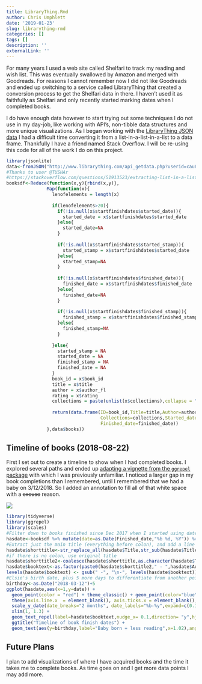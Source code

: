 ```yaml
---
title: LibraryThing.Rmd
author: Chris Umphlett
date: '2019-01-23'
slug: librarything-rmd
categories: []
tags: []
description: ''
externalLink: ''
---
```

For many years I used a web site called Shelfari to track my reading and wish list. This was eventually swallowed by Amazon and merged with Goodreads. For reasons I cannot remember now I did not like Goodreads and ended up switching to a service called LibraryThing that created a conversion process to get the Shelfari data in there. I haven't used it as faithfully as Shelfari and only recently started marking dates when I completed books.  

I do have enough data however to start trying out some techniques I do not use in my day-job, like working with API's, non-tibble data structures and more unique visualizations. As I began working with the [LibraryThing JSON data](https://wiki.librarything.com/index.php/LibraryThing_JSON_Books_API) I had a difficult time converting it from a list-in-a-list-in-a-list to a data frame. Thankfully I have a friend named Stack Overflow. I will be re-using this code for all of the work I do on this project.


```r
library(jsonlite)
data<-fromJSON("http://www.librarything.com/api_getdata.php?userid=cau83&key=392812157&max=1000&showCollections=1&responseType=json&showDates=1")
#Thanks to user @TUSHAr
#https://stackoverflow.com/questions/51913523/extracting-list-in-a-list-in-a-list-to-build-dataframe-in-r
booksdf<-Reduce(function(x,y){rbind(x,y)},
               Map(function(x){
                 lenofelements = length(x)
                 
                 if(lenofelements>20){
                   if(!is.null(x$startfinishdates$started_date)){
                     started_date = x$startfinishdates$started_date
                   }else{
                     started_date=NA
                   }
                   
                   if(!is.null(x$startfinishdates$started_stamp)){
                     started_stamp = x$startfinishdates$started_date
                   }else{
                     started_stamp=NA
                   }
                   
                   if(!is.null(x$startfinishdates$finished_date)){
                     finished_date = x$startfinishdates$finished_date
                   }else{
                     finished_date=NA
                   }
                   
                   if(!is.null(x$startfinishdates$finished_stamp)){
                     finished_stamp = x$startfinishdates$finished_stamp
                   }else{
                     finished_stamp=NA
                   }
                   
                 }else{
                   started_stamp = NA
                   started_date = NA
                   finished_stamp = NA
                   finished_date = NA
                 }
                 book_id = x$book_id
                 title = x$title
                 author = x$author_fl
                 rating = x$rating
                 collections = paste(unlist(x$collections),collapse = ",")
                 
                 return(data.frame(ID=book_id,Title=title,Author=author,Rating=rating,
                                   Collections=collections,Started_date=started_date,
                                   Finished_date=finished_date))
               },data$books))
```
## Timeline of books (2018-08-22)
First I set out to create a timeline to show when I had completed books. I explored several paths and ended up [adapting a vignette from the `ggrepel` package](https://cran.r-project.org/web/packages/ggrepel/vignettes/ggrepel.html) with which I was previously unfamiliar. I noticed a larger gap in my book completions than I remembered, until I remembered that we had a baby on 3/12/2018. So I added an annotation to fill all of that white space with a ~~excuse~~ reason.  

<div><img src="/images/Elsie.JPG" align="center"></div>

``` r
library(tidyverse)
library(ggrepel)
library(scales)
#Filter down to books finished since Dec 2017 when I started using date feature in LibThing
hasdate<-booksdf %>% mutate(date=as.Date(Finished_date,"%b %d, %Y")) %>% filter(!is.na(Finished_date) & date>="2017-12-01") 
#Extract just the main title (everything before colon), and add a line break with author name for display 
hasdate$shorttitle<-str_replace_all(hasdate$Title,str_sub(hasdate$Title,str_locate(hasdate$Title,":")[,1],),"...")
#if there is no colon, use original title
hasdate$shorttitle2<-coalesce(hasdate$shorttitle,as.character(hasdate$Title))
hasdate$booktext<-as.factor(paste0(hasdate$shorttitle2," - ",hasdate$Author))
levels(hasdate$booktext) <- gsub(" -", "\n-", levels(hasdate$booktext))
#Elsie's birth date, plus 5 more days to differentiate from another point, to show why there was a gap in reading
birthday<-as.Date("2018-03-12")+5
ggplot(hasdate,aes(x=1,y=date)) +
  geom_point(color = "red") + theme_classic() + geom_point(color="blue",aes(y=birthday)) +
  theme(axis.line.x  = element_blank(), axis.ticks.x = element_blank(),axis.text.x  = element_blank(),axis.title.x = element_blank()) +
  scale_y_date(date_breaks="2 months", date_labels="%b-%y",expand=c(0.1,0)) +
  xlim(1, 1.3) +
  geom_text_repel(label=hasdate$booktext,nudge_x= 0.1,direction= "y",hjust= 0, segment.size = 0.1) +
  ggtitle("Timeline of book finish dates") +
  geom_text(aes(y=birthday,label="Baby born = less reading",x=1.02),angle=45,hjust=0)
```

## Future Plans
I plan to add visualizations of where I have acquired books and the time it takes me to complete books. As time goes on and I get more data points I may add more. 